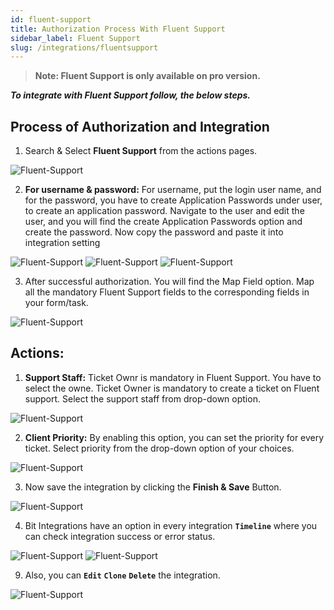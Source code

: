 ```yaml
---
id: fluent-support
title: Authorization Process With Fluent Support
sidebar_label: Fluent Support
slug: /integrations/fluentsupport
---
```


> **Note: Fluent Support is only available on pro version.**

***To integrate with Fluent Support follow, the below steps.***

## Process of Authorization and Integration

1. Search & Select **Fluent Support** from the actions pages.
 <Image src="actions/fluent-support/select-fluent-support" alt="Fluent-Support" w="1020" h="350" />

2.	**For username & password:** For username, put the login user name, and for the password, you have to create Application Passwords under user, to create an application password. Navigate to the user and edit the user, and you will find the create Application Passwords option and create the password. Now copy the password and paste it into integration setting
 <Image src="actions/fluent-support/create-password" alt="Fluent-Support" w="1020" h="350" />
 <Image src="actions/fluent-support/password" alt="Fluent-Support" w="1020" h="350" />
 <Image src="actions/fluent-support/user-name-and-pass" alt="Fluent-Support" w="1020" h="350" />

3.	After successful authorization. You will find the Map Field option. Map all the mandatory Fluent Support fields to the corresponding fields in your form/task.
 <Image src="actions/fluent-support/field-mapping" alt="Fluent-Support" w="1020" h="350" />

## Actions:
1.	**Support Staff:** Ticket Ownr is mandatory in Fluent Support. You have to select the owne. Ticket Owner is mandatory to create a ticket on Fluent support. Select the support staff from drop-down option.
 <Image src="actions/fluent-support/select-support-staff" alt="Fluent-Support" w="1020" h="350" />

2.	**Client Priority:** By enabling this option, you can set the priority for every ticket. Select priority from the drop-down option of your choices.
 <Image src="actions/fluent-support/select-priority" alt="Fluent-Support" w="1020" h="350" />

3.	Now save the integration by clicking the **Finish & Save** Button.
 <Image src="actions/fluent-support/finish-and-save" alt="Fluent-Support" w="1020" h="350" />

4. Bit Integrations have an option in every integration **`Timeline`** where you can check integration success or error status.
 <Image src="actions/fluent-support/timeline" alt="Fluent-Support" w="1020" h="350" />
 <Image src="actions/fluent-support/sucess-or-error-status" alt="Fluent-Support" w="1020" h="350" />

9. Also, you can **`Edit`** **`Clone`** **`Delete`** the integration.
 <Image src="actions/fluent-support/edit-clone-delete" alt="Fluent-Support" w="1020" h="350" />

<Feedback/>